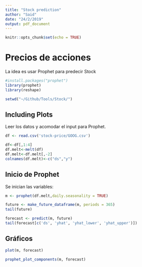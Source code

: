 ```yaml
---
title: "Stock prediction"
author: "Said"
date: "24/2/2019"
output: pdf_document
---
```


```r
knitr::opts_chunk$set(echo = TRUE)
```

# Precios de acciones

La idea es usar Prophet para predecir Stock

```r
#install.packages("prophet")
library(prophet)
library(reshape)

setwd("~/Github/Tools/Stock/")
```

## Including Plots

Leer los datos y acomodar el input para Prophet.

```r
df <- read.csv('stock-price/GOOG.csv')

df<-df[,1:4]
df.melt<-melt(df)
df.melt<-df.melt[,-2]
colnames(df.melt)<-c("ds","y")
```

## Inicio de Prophet
Se inician las variables:
```r
m <- prophet(df.melt,daily.seasonality = TRUE)

future <- make_future_dataframe(m, periods = 365)
tail(future)

forecast <- predict(m, future)
tail(forecast[c('ds', 'yhat', 'yhat_lower', 'yhat_upper')])
```

## Gráficos

```r
plot(m, forecast)

```


```r
prophet_plot_components(m, forecast)
```

